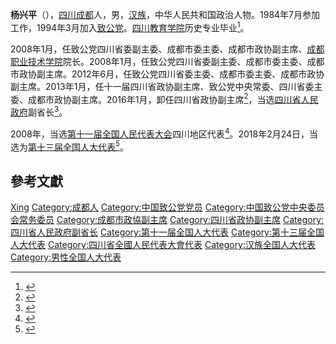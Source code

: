 {{Infobox person|name=杨兴平|birth_date={{birth year and age|1965|12}}|ancestor=[[四川|四川]][[成都|成都]]|nationality={{PRC}}|title=[[全国人大代表|全国人大代表]]|ethnicity=[[汉族|汉族]]|gender=男|party=[[中国致公党|中国致公党]]}}

'''杨兴平'''（{{bd|1965年|12月||catIdx=Yang杨}}），[[四川|四川]][[成都|成都]]人，男，[[汉族|汉族]]，中华人民共和国政治人物。1984年7月参加工作，1994年3月加入[[致公党|致公党]]。[[四川教育学院|四川教育学院]]历史专业毕业<ref>{{cite web|author=新华网|title=第十一届全国人大代表|url=http://news.xinhuanet.com/ziliao/2008-03/03/content_7708230.htm?node=36628|publisher=新华网|accessdate=2014-01-07|archive-date=2014-01-10|archive-url=https://web.archive.org/web/20140110211415/http://news.xinhuanet.com/ziliao/2008-03/03/content_7708230.htm?node=36628|dead-url=no}}</ref>。

2008年1月，任致公党四川省委副主委、成都市委主委、成都市政协副主席、[[成都职业技术学院|成都职业技术学院]]院长。2008年1月，任致公党四川省委副主委、成都市委主委、成都市政协副主席。2012年6月，任致公党四川省委主委、成都市委主委、成都市政协副主席。2013年1月，任十一届四川省政协副主席、致公党中央常委、四川省委主委、成都市政协副主席。2016年1月，卸任四川省政协副主席<ref>{{cite news|title=崔保华、晏永和、杨兴平不再担任四川省政协副主席职务|url=http://www.thepaper.cn/newsDetail_forward_1426060|accessdate=2016-01-28|newspaper=澎湃新闻|archive-date=2019-06-10|archive-url=https://web.archive.org/web/20190610041610/http://www.thepaper.cn/newsDetail_forward_1426060|dead-url=no}}</ref>，当选[[四川省人民政府|四川省人民政府]]副省长<ref>{{cite news|title=杨兴平当选四川省副省长，此前刚卸任省政协副主席|url=http://www.thepaper.cn/newsDetail_forward_1427077|accessdate=2016-01-29|newspaper=澎湃新闻|archive-date=2019-06-03|archive-url=https://web.archive.org/web/20190603090529/http://www.thepaper.cn/newsDetail_forward_1427077|dead-url=no}}</ref>。

2008年，当选[[第十一届全国人民代表大会|第十一届全国人民代表大会]]四川地区代表<ref>{{cite news|title=全国人大代表信息-杨兴平|url=http://210.82.31.1:8084/delegate/viewDelegate.action?dbid=112177|accessdate=2013-04-05|newspaper=全国人大网|archive-url=https://web.archive.org/web/20140522092710/http://www.npc.gov.cn/delegate/viewDelegate.action?dbid=112177|archive-date=2014-05-22|dead-url=yes}}</ref>。2018年2月24日，当选为[[第十三届全国人大代表|第十三届全国人大代表]]<ref>{{Cite web|title=（受权发布）中华人民共和国第十三届全国人民代表大会代表名单-中新网|url=http://www.chinanews.com/gn/2018/02-25/8453959.shtml|accessdate=2021-02-13|work=中新网|archive-date=2018-02-27|archive-url=https://web.archive.org/web/20180227031724/http://www.chinanews.com/gn/2018/02-25/8453959.shtml|dead-url=no}}</ref>。

== 參考文獻 ==
{{reflist}}

{{四川省领导人}}
{{中国致公党第十四届中央委员会}}
{{中国致公党第十五届中央委员会}}

{{Authority control}}

{{DEFAULTSORT:Yang杨}}
[[Category:杨姓|Xing]]
[[Category:成都人|Category:成都人]]
[[Category:中国致公党党员|Category:中国致公党党员]]
[[Category:中国致公党中央委员会常务委员|Category:中国致公党中央委员会常务委员]]
[[Category:成都市政協副主席|Category:成都市政協副主席]]
[[Category:四川省政协副主席|Category:四川省政协副主席]]
[[Category:四川省人民政府副省长|Category:四川省人民政府副省长]]
[[Category:第十一届全国人大代表|Category:第十一届全国人大代表]]
[[Category:第十三届全国人大代表|Category:第十三届全国人大代表]]
[[Category:四川省全國人民代表大會代表|Category:四川省全國人民代表大會代表]]
[[Category:汉族全国人大代表|Category:汉族全国人大代表]]
[[Category:男性全国人大代表|Category:男性全国人大代表]]